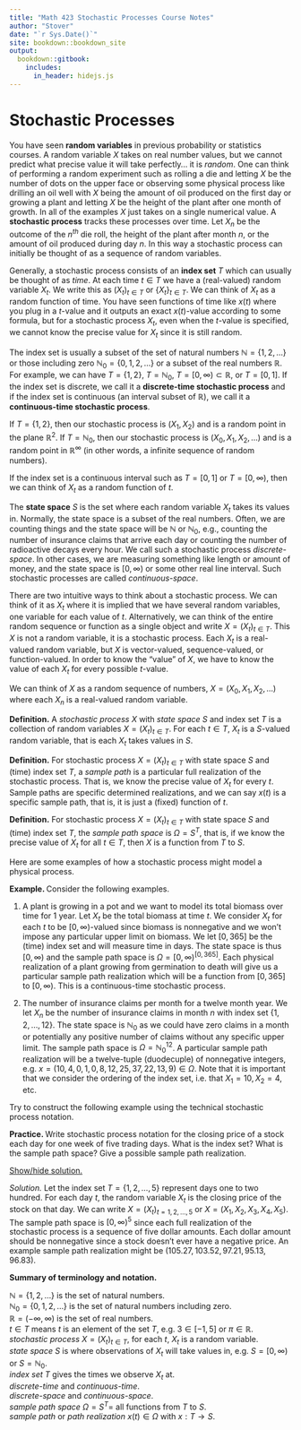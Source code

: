 ```yaml
---
title: "Math 423 Stochastic Processes Course Notes"
author: "Stover"
date: "`r Sys.Date()`"
site: bookdown::bookdown_site
output:
  bookdown::gitbook:
    includes:
      in_header: hidejs.js
---
```


# Stochastic Processes 

You have seen **random variables** in previous probability or statistics courses. A random variable $X$ takes on real number values, but we cannot predict what precise value it will take perfectly... it is *random*. One can think of performing a random experiment such as rolling a die and letting $X$ be the number of dots on the upper face or observing some physical process like drilling an oil well with $X$ being the amount of oil produced on the first day or growing a plant and letting $X$ be the height of the plant after one month of growth. In all of the examples $X$ just takes on a single numerical value. A **stochastic process** tracks these processes over time. Let $X_n$ be the outcome of the $n^{th}$ die roll, the height of the plant after month $n$, or the amount of oil produced during day $n$. In this way a stochastic process can initially be thought of as a sequence of random variables.

<!--A **stochastic process** is like a generalization of a random variable, but it doesn't have to be a single numerical value and instead can be vector-valued or function-valued. -->

Generally, a stochastic process consists of an **index set** $T$ which can usually be thought of as *time*. At each time $t\in T$ we have a (real-valued) random variable $X_t$. We write this as $(X_t)_{t\in T}$ or $\{X_t\}_{t\in T}$. We can think of $X_t$ as a random function of time. You have seen functions of time like $x(t)$ where you plug in a $t$-value and it outputs an exact $x(t)$-value according to some formula, but for a stochastic process $X_t$, even when the $t$-value is specified, we cannot know the precise value for $X_t$ since it is still random. 

The index set is usually a subset of the set of natural numbers $\mathbb N=\{1,2,\ldots\}$ or those including zero $\mathbb N_0=\{0,1,2,\ldots\}$ or a subset of the real numbers $\mathbb R$. For example, we can have $T=\{1,2\}$, $T=\mathbb N_0$, $T=[0,\infty)\subset\mathbb R$, or $T=[0,1]$. If the index set is discrete, we call it a **discrete-time stochastic process** and if the index set is continuous (an interval subset of $\mathbb R$), we call it a **continuous-time stochastic process**. 

If $T=\{1,2\}$, then our stochastic process is $(X_1,X_2)$ and is a random point in the plane $\mathbb R^2$. If $T=\mathbb N_0$, then our stochastic process is $(X_0, X_1,X_2,\ldots)$ and is a random point in $\mathbb R^\infty$ (in other words, a infinite sequence of random numbers).  

If the index set is a continuous interval such as $T=[0,1]$ or $T=[0,\infty)$, then we can think of $X_t$ as a random function of $t$. 

The **state space** $S$ is the set where each random variable $X_t$ takes its values in. Normally, the state space is a subset of the real numbers. Often, we are counting things and the state space will be $\mathbb N$ or $\mathbb N_0$, e.g., counting the number of insurance claims that arrive each day or counting the number of radioactive decays every hour. We call such a stochastic process *discrete-space*. In other cases, we are measuring something like length or amount of money, and the state space is $[0,\infty)$ or some other real line interval. Such stochastic processes are called *continuous-space*. 

There are two intuitive ways to think about a stochastic process. We can think of it as $X_t$ where it is implied that we have several random variables, one variable for each value of $t$. Alternatively, we can think of the entire random sequence or function as a single object and write $X=(X_t)_{t\in T}$. This $X$ is not a random variable, it is a stochastic process. Each $X_t$ is a real-valued random variable, but $X$ is vector-valued, sequence-valued, or function-valued. In order to know the "value" of $X$, we have to know the value of each $X_t$ for every possible $t$-value.  

We can think of $X$ as a random sequence of numbers, $X=(X_0,X_1,X_2,\ldots)$ where each $X_n$ is a real-valued random variable.

<div class="defbox">
**Definition.** A *stochastic process* $X$ with *state space* $S$ and index set $T$ is a collection of random variables $X=(X_t)_{t\in T}$. For each $t\in T$, $X_t$ is a $S$-valued random variable, that is each $X_t$ takes values in $S$. 
</div>

<div class="defbox">
**Definition.** For stochastic process $X=(X_t)_{t\in T}$ with state space $S$ and (time) index set $T$, a *sample path* is a particular full realization of the stochastic process. That is, we know the precise value of $X_t$ for every $t$. Sample paths are specific determined realizations, and we can say $x(t)$ is a specific sample path, that is, it is just a (fixed) function of $t$.
</div>

<div class="defbox">
**Definition.** For stochastic process $X=(X_t)_{t\in T}$ with state space $S$ and (time) index set $T$, the *sample path space* is $\Omega=S^T$, that is, if we know the precise value of $X_t$ for all $t\in T$, then $X$ is a function from $T$ to $S$.
</div>

Here are some examples of how a stochastic process might model a physical process.

<div class="exbox">
**Example. ** 
Consider the following examples. 

(1) A plant is growing in a pot and we want to model its total biomass over time for 1 year. Let $X_t$ be the total biomass at time $t$. We consider $X_t$ for each $t$ to be $[0,\infty)$-valued since biomass is nonnegative and we won't impose any particular upper limit on biomass. We let $[0,365]$ be the (time) index set and will measure time in days. The state space is thus $[0,\infty)$ and the sample path space is $\Omega=[0,\infty)^{[0,365]}$. Each physical realization of a plant growing from germination to death will give us a particular sample path realization which will be a function from $[0,365]$ to $[0,\infty)$. This is a continuous-time stochastic process. 

(2) The number of insurance claims per month for a twelve month year. We let $X_n$ be the number of insurance claims in month $n$ with index set $\{1,2,\ldots,12\}$. The state space is $\mathbb N_0$ as we could have zero claims in a month or potentially any positive number of claims without any specific upper limit. The sample path space is $\Omega=\mathbb N_0^{12}$. A particular sample path realization will be a twelve-tuple (duodecuple) of nonnegative integers, e.g. $x=(10,4,0,1,0,8,12,25,37,22,13,9)\in\Omega$. Note that it is important that we consider the ordering of the index set, i.e. that $X_1=10, X_2=4$, etc.
<!--[$\square$]{style="float:right"}-->
</div>

Try to construct the following example using the technical stochastic process notation.

<div class="exbox">
**Practice. ** 
Write stochastic process notation for the closing price of a stock each day for one week of five trading days. What is the index set? What is the sample path space? Give a possible sample path realization.

<a href="javascript:unhide('ex1');">Show/hide solution.</a>

<div id="ex1" class="hiddendiv">
<!-- <div class="proofbox"> -->
*Solution.* 
Let the index set $T=\{1,2,\ldots,5\}$ represent days one to two hundred. For each day $t$, the random variable $X_t$ is the closing price of the stock on that day. We can write $X=(X_t)_{t=1,2,\ldots,5}$ or $X=(X_1,X_2,X_3,X_4,X_{5})$. The sample path space is $[0,\infty)^{5}$ since each full realization of the stochastic process is a sequence of five dollar amounts. Each dollar amount should be nonnegative since a stock doesn't ever have a negative price. An example sample path realization might be $(105.27,103.52,97.21,95.13,96.83)$.
<!--[$\square$]{style="float:right"}-->
</div>
</div>

<div class="defbox">
**Summary of terminology and notation.** 

$\mathbb N=\{1,2,\ldots\}$ is the set of natural numbers. <br>
$\mathbb N_0=\{0,1,2,\ldots\}$ is the set of natural numbers including zero. <br>
$\mathbb R=(-\infty,\infty)$ is the set of real numbers. <br>
$t\in T$ means $t$ is an element of the set $T$, e.g. $3\in [-1,5]$ or $\pi\in\mathbb R$.<br>
*stochastic process* $X=(X_t)_{t\in T}$, for each $t$, $X_t$ is a random variable. <br>
*state space* $S$ is where observations of $X_t$ will take values in, e.g. $S=[0,\infty)$ or $S=\mathbb N_0$.<br>
*index set* $T$ gives the times we observe $X_t$ at. <br>
*discrete-time* and *continuous-time*. <br>
*discrete-space* and *continuous-space*. <br>
*sample path space* $\Omega=S^T=$ all functions  from $T$ to $S$. <br>
*sample path* or *path realization* $x(t)\in\Omega$ with $x:T\to S$. 
</div>

